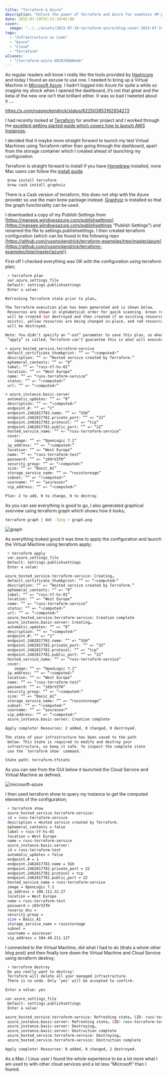 ```yaml
---
title: "Terraform & Azure"
description: "Unlock the power of Terraform and Azure for seamless VM provisioning! Learn how to streamline your infrastructure management today!"
date: 2015-07-19T15:13:10+01:00
cover:
  image: "../../assets/2015-07-19-terraform-azure/blog-cover-2015-07-19-terraform-azure.png"
tags:
  - "Infrastructure as Code"
  - "Azure"
  - "Cloud"
  - "Terraform"
aliases:
  - "/terraform-azure-d818760b0eeb"
---
```


As regular readers will know I really like the tools provided by [Hashicorp](https://hashicorp.com/ "Hashicorp") and today I found an excuse to use one. I needed to bring up a Virtual Machine in [Microsoft Azure](http://azure.microsoft.com/en-gb/ "Azure"). I hadn’t logged into Azure for quite a while so imagine my shock when I opened the dashboard, it’s not that great and the beta of the new one isn’t that brilliant either. It was so bad I tweeted about it ….

https://x.com/russmckendrick/status/622503853162934273

I had recently looked at [Terraform](https://www.terraform.io "Terraform") for another project and I worked through the [excellent getting started guide which covers how to launch AWS Instances](https://www.terraform.io/intro/getting-started/install.html "Getting started").

I decided that it maybe more straight forward to launch my test Virtual Machines using Terraform rather than going through the dashboard, apart from the storage container which I created ahead of launching my configuration.

Terraform is straight forward to install if you have [Homebrew](http://brew.sh "Homebrew") installed, none Mac users can follow the [install guide](https://www.terraform.io/intro/getting-started/install.html).

```bash frame="terminal" title="Terraform & Azure 1/6"
 brew install terraform
 brew cask install graphviz
```


There is a Cask version of terraform, this does not ship with the Azure provider so use the main brew package instead. [Graphviz](http://www.graphviz.org "Graphviz") is installed so that the graph functionality can be used.

I downloaded a copy of my Publish Settings from [https://manage.windowsazure.com/publishsettings](https://manage.windowsazure.com/publishsettings "Publish Settings") and renamed the file to settings.publishsettings. I then created terraform configuration (which can be found in the following repo [https://github.com/russmckendrick/terraform-examples/tree/master/azure](https://github.com/russmckendrick/terraform-examples/tree/master/azure)).

First off I checked everything was OK with the configuration using terraform plan;

```bash frame="terminal" title="Terraform & Azure 2/6"
 ⚡ terraform plan
 var.azure_settings_file
 Default: settings.publishsettings
 Enter a value:

Refreshing Terraform state prior to plan…

The Terraform execution plan has been generated and is shown below.
 Resources are shown in alphabetical order for quick scanning. Green resources
 will be created (or destroyed and then created if an existing resource
 exists), yellow resources are being changed in-place, and red resources
 will be destroyed.

Note: You didn’t specify an “-out” parameter to save this plan, so when
 “apply” is called, Terraform can’t guarantee this is what will execute.

+ azure_hosted_service.terraform-service
 default_certificate_thumbprint: “” => “<computed>”
 description: “” => “Hosted service created by Terraform.”
 ephemeral_contents: “” => “0”
 label: “” => “russ-tf-hs-01”
 location: “” => “West Europe”
 name: “” => “russ-terraform-service”
 status: “” => “<computed>”
 url: “” => “<computed>”

+ azure_instance.basic-server
 automatic_updates: “” => “0”
 description: “” => “<computed>”
 endpoint.#: “” => “1”
 endpoint.2462817782.name: “” => “SSH”
 endpoint.2462817782.private_port: “” => “22”
 endpoint.2462817782.protocol: “” => “tcp”
 endpoint.2462817782.public_port: “” => “22”
 hosted_service_name: “” => “russ-terraform-service”
 cover:
    image: “” => “OpenLogic 7.1”
 ip_address: “” => “<computed>”
 location: “” => “West Europe”
 name: “” => “russ-terraform-test”
 password: “” => “z69rVZfH”
 security_group: “” => “<computed>”
 size: “” => “Basic_A1”
 storage_service_name: “” => “russstoreage”
 subnet: “” => “<computed>”
 username: “” => “azureuser”
 vip_address: “” => “<computed>”

Plan: 2 to add, 0 to change, 0 to destroy.
```


As you can see everything is good to go, I also generated graphical overview using terraform graph which shows how it looks;

```bash frame="terminal" title="Terraform & Azure 3/6"
terraform graph | dot -Tpng > graph.png
```


<Img src="/assets/2015-07-19-terraform-azure/img/2015-07-19_terraform-azure_1.png" alt="graph" />

As everything looked good it was time to apply the configuration and launch the Virtual Machine using terraform apply;

```bash frame="terminal" title="Terraform & Azure 4/6"
 ⚡ terraform apply
 var.azure_settings_file
 Default: settings.publishsettings
 Enter a value:

azure_hosted_service.terraform-service: Creating…
 default_certificate_thumbprint: “” => “<computed>”
 description: “” => “Hosted service created by Terraform.”
 ephemeral_contents: “” => “0”
 label: “” => “russ-tf-hs-01”
 location: “” => “West Europe”
 name: “” => “russ-terraform-service”
 status: “” => “<computed>”
 url: “” => “<computed>”
 azure_hosted_service.terraform-service: Creation complete
 azure_instance.basic-server: Creating…
 automatic_updates: “” => “0”
 description: “” => “<computed>”
 endpoint.#: “” => “1”
 endpoint.2462817782.name: “” => “SSH”
 endpoint.2462817782.private_port: “” => “22”
 endpoint.2462817782.protocol: “” => “tcp”
 endpoint.2462817782.public_port: “” => “22”
 hosted_service_name: “” => “russ-terraform-service”
 cover:
    image: “” => “OpenLogic 7.1”
 ip_address: “” => “<computed>”
 location: “” => “West Europe”
 name: “” => “russ-terraform-test”
 password: “” => “z69rVZfH”
 security_group: “” => “<computed>”
 size: “” => “Basic_A1”
 storage_service_name: “” => “russstoreage”
 subnet: “” => “<computed>”
 username: “” => “azureuser”
 vip_address: “” => “<computed>”
 azure_instance.basic-server: Creation complete

Apply complete! Resources: 2 added, 0 changed, 0 destroyed.

The state of your infrastructure has been saved to the path
 below. This state is required to modify and destroy your
 infrastructure, so keep it safe. To inspect the complete state
 use the `terraform show` command.

State path: terraform.tfstate
```


As you can see from the GUI below it launched the Cloud Service and Virtual Machine as defined.

<Img src="/assets/2015-07-19-terraform-azure/img/2015-07-19_terraform-azure_2.png" alt="microsoft-azure" />

I then used terraform show to query my instance to get the computed elements of the configuration;

```bash frame="terminal" title="Terraform & Azure 5/6"
 ⚡ terraform show
 azure_hosted_service.terraform-service:
 id = russ-terraform-service
 description = Hosted service created by Terraform.
 ephemeral_contents = false
 label = russ-tf-hs-01
 location = West Europe
 name = russ-terraform-service
 azure_instance.basic-server:
 id = russ-terraform-test
 automatic_updates = false
 endpoint.# = 1
 endpoint.2462817782.name = SSH
 endpoint.2462817782.private_port = 22
 endpoint.2462817782.protocol = tcp
 endpoint.2462817782.public_port = 22
 hosted_service_name = russ-terraform-service
 image = OpenLogic 7.1
 ip_address = 100.112.32.27
 location = West Europe
 name = russ-terraform-test
 password = z69rVZfH
 reverse_dns = 
 security_group = 
 size = Basic_A1
 storage_service_name = russstoreage
 subnet = 
 username = azureuser
 vip_address = 104.40.211.127
```


I connected to the Virtual Machine, did what I had to do (thats a whole other blog post) and then finally tore down the Virtual Machine and Cloud Service using terraform destroy;

```bash frame="terminal" title="Terraform & Azure 6/6"
 ⚡ terraform destroy
 Do you really want to destroy?
 Terraform will delete all your managed infrastructure.
 There is no undo. Only ‘yes’ will be accepted to confirm.

Enter a value: yes

var.azure_settings_file
 Default: settings.publishsettings
 Enter a value:

azure_hosted_service.terraform-service: Refreshing state… (ID: russ-terraform-service)
 azure_instance.basic-server: Refreshing state… (ID: russ-terraform-test)
 azure_instance.basic-server: Destroying…
 azure_instance.basic-server: Destruction complete
 azure_hosted_service.terraform-service: Destroying…
 azure_hosted_service.terraform-service: Destruction complete

Apply complete! Resources: 0 added, 0 changed, 2 destroyed.
```


As a Mac / Linux user I found the whole experience to be a lot more what I am used to with other cloud services and a lot less “Microsoft” than I feared.
